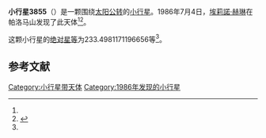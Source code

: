 {{Infobox planet
| bgcolour = #FFFFC0
| name = 3855 Pasasymphonia
| symbol = 
| image = 
| caption = 
| discovery = yes
| discovery_ref = 
| discoverer = [[埃莉諾·赫琳|埃莉諾·赫琳]]
| discovery_site = [[帕洛马山|帕洛马山]] 
| discovered = 1986年7月4日
| designations = yes
| mp_name = 
| named_after = 
| alt_names = 1986 NF1/ 1936 RM / 1946 QE / 1963 UO / 1963 WA / 1979 HQ5 / 1985 DR
| mp_category = [[主带小行星|主带小行星]]
| orbit_ref = <ref name="a">[http://ssd.jpl.nasa.gov/sbdb.cgi?sstr=3855 3855 Pasasymphonia] {{Wayback|url=http://ssd.jpl.nasa.gov/sbdb.cgi?sstr=3855 |date=20210121160749 }}，小行星數據庫瀏覽器（JPL Small-Body Database Browser）－[[美国国家航空航天局|美国国家航空航天局]]喷气推进实验室</ref>
| epoch = 2456400.5 (2013年4月18日更新)
| aphelion = {{convert|2.704552155730403|AU|km|3|abbr=on|lk=out}}
| perihelion = {{convert|1.77049035949655|AU|km|3|abbr=on}}
| semimajor = {{convert|2.237521257613477|AU|km|3|abbr=on}}
| eccentricity = 0.20872691
| period = 1222.500884 [[日|日]]<br />3.35[[儒略年|儒略年]]
| avg_speed = 
| inclination = 6.842909362439988
| asc_node = 106.0141667461867
| mean_anomaly = 
| arg_peri = 233.4981171196656
| satellites = 
| physical_characteristics = yes
| dimensions = 
| mass = 
| density = 
| surface_grav = 
| escape_velocity = 
| sidereal_day = 
| axial_tilt = 
| pole_ecliptic_lat = 
| pole_ecliptic_lon = 
| albedo = 
| temperatures= 
| temp_name1 = 
| mean_temp_1 = 
| max_temp_1 = 
| temp_name2 = 
| max_temp_2 = 
| spectral_type = 
| abs_magnitude = 233.4981171196656
}}

'''小行星3855'''（{{lang-en|3855 Pasasymphonia}}）是一颗围绕[[太阳|太阳]][[公转|公转]]的[[小行星|小行星]]。1986年7月4日，[[埃莉諾·赫琳|埃莉諾·赫琳]]在帕洛马山发现了此天体<ref name="a" /><ref>{{cite news|title=小行星列表|url=http://cfa-www.harvard.edu/iau/lists/NumberedMPs.txt|accessdate=2013-07-08|newspaper=哈佛大学|archive-date=2008-05-17|archive-url=https://web.archive.org/web/20080517010638/http://cfa-www.harvard.edu/iau/lists/NumberedMPs.txt|dead-url=no}}</ref>。

这颗小行星的[[绝对星等|绝对星等]]为233.4981171196656等<ref name="a" />。

==参考文献==
{{reflist}}
{{Minor Planet Number|[[小行星3854|小行星3854]]|[[小行星3856|小行星3856]]}}

{{小天体}}

[[Category:小行星带天体|Category:小行星带天体]]
[[Category:1986年发现的小行星|Category:1986年发现的小行星]]

{{asteroid-stub}}
